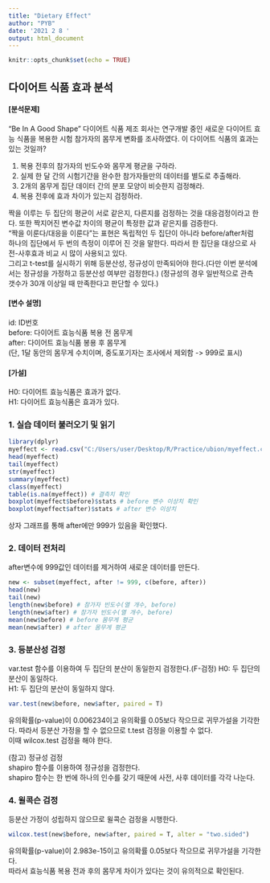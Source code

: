 ---
title: "Dietary Effect"
author: "PYB"
date: '2021 2 8 '
output: html_document
---

```{r setup, include=FALSE}
knitr::opts_chunk$set(echo = TRUE)
```

## **다이어트 식품 효과 분석**

#### [분석문제]  

"Be In A Good Shape" 다이어트 식품 제조 회사는 연구개발 중인 새로운 다이어트 효능 식품을 복용한 시험 참가자의 몸무게 변화를 조사하였다. 이 다이어트 식품의 효과는 있는 것일까?

1. 복용 전후의 참가자의 빈도수와 몸무게 평균을 구하라.  
1. 실제 한 달 간의 시험기간을 완수한 참가자들만의 데이터를 별도로 추출해라.
1. 2개의 몸무게 집단 데이터 간의 분포 모양이 비슷한지 검정해라.
1. 복용 전후에 효과 차이가 있는지 검정하라.

짝을 이루는 두 집단의 평균이 서로 같은지, 다른지를 검정하는 것을 대응검정이라고 한다. 또한 짝지어진 변수값 차이의 평균이 특정한 값과 같은지를 검증한다.  
"짝을 이룬다/대응을 이룬다"는 표현은 독립적인 두 집단이 아니라 before/after처럼 하나의 집단에서 두 번의 측정이 이루어 진 것을 말한다. 따라서 한 집단을 대상으로 사전-사후효과 비교 시 많이 사용되고 있다.  
그리고 t-test를 실시하기 위해 등분산성, 정규성이 만족되어야 한다.(다만 이번 분석에서는 정규성을 가정하고 등분산성 여부만 검정한다.)  (정규성의 경우 일반적으로 관측 갯수가 30개 이상일 때 만족한다고 판단할 수 있다.)

#### [변수 설명]

id: ID번호  
before: 다이어트 효능식품 복용 전 몸무게  
after: 다이어트 효능식품 봉용 후 몸무게  
(단, 1달 동안의 몸무게 수치이며, 중도포기자는 조사에서 제외함 -> 999로 표시)

#### [가설]
H0: 다이어트 효능식품은 효과가 없다.  
H1: 다이어트 효능식품은 효과가 있다.

### 1. 실습 데이터 불러오기 및 읽기
```{r}
library(dplyr)
myeffect <- read.csv("C:/Users/user/Desktop/R/Practice/ubion/myeffect.csv", header = T)
head(myeffect)
tail(myeffect)
str(myeffect)
summary(myeffect)
class(myeffect)
table(is.na(myeffect)) # 결측치 확인
boxplot(myeffect$before)$stats # before 변수 이상치 확인
boxplot(myeffect$after)$stats # after 변수 이상치 
```
상자 그래프를 통해 after에만 999가 있음을 확인했다.

### 2. 데이터 전처리
after변수에 999값인 데이터를 제거하여 새로운 데이터를 만든다.
```{r}
new <- subset(myeffect, after != 999, c(before, after))
head(new)
tail(new)
length(new$before) # 참가자 빈도수(열 개수, before)
length(new$after) # 참가자 빈도수(열 개수, before)
mean(new$before) # before 몸무게 평균
mean(new$after) # after 몸무게 평균
```

### 3. 등분산성 검정
var.test 함수를 이용하여 두 집단의 분산이 동일한지 검정한다.(F-검정)
H0: 두 집단의 분산이 동일하다.  
H1: 두 집단의 분산이 동일하지 않다.
```{r}
var.test(new$before, new$after, paired = T)
```
유의확률(p-value)이 0.006234이고 유의확률 0.05보다 작으므로 귀무가설을 기각한다. 따라서 등분산 가정을 할 수 없으므로 t.test 검정을 이용할 수 없다.  
이때 wilcox.test 검정을 해야 한다.

(참고) 정규성 검정  
shapiro 함수를 이용하여 정규성을 검정한다.  
shapiro 함수는 한 번에 하나의 인수를 갖기 때문에 사전, 사후 데이터를 각각 나눈다.

### 4. 윌콕슨 검정
등분산 가정이 성립하지 않으므로 윌콕슨 검정을 시행한다.
```{r}
wilcox.test(new$before, new$after, paired = T, alter = "two.sided")
```
유의확률(p-value)이 2.983e-15이고 유의확률 0.05보다 작으므로 귀무가설을 기각한다.  
따라서 효능식품 복용 전과 후의 몸무게 차이가 있다는 것이 유의적으로 확인된다.
